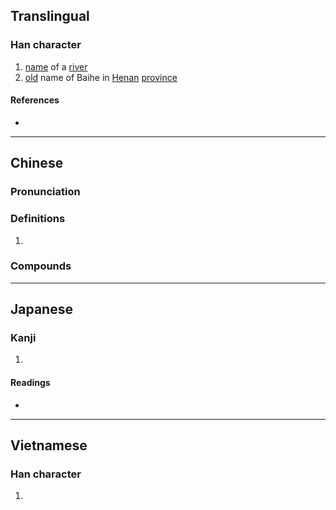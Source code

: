 {{character info/new}}
==Translingual==

===Han character===
{{Han char|rn=85|rad=水|as=08|sn=11|four=30127|canj=EYIB|ids=⿰氵育}}

# [[name]] of a [[river]]
# [[old]] name of Baihe in [[Henan]] [[province]]

====References====
* {{Han ref|kx=0631.150|dkj=17683|dj=1034.040|hdz=31660.030|uh=6DEF|ud=28143|bh=D252|bd=53842}}

----

==Chinese==
{{zh-forms}}

===Pronunciation===
{{zh-pron
|m=yù
|c=juk6
|mc=y
|oc=y
|ma=
|cat=pn
}}

===Definitions===
{{zh-hanzi}}

# {{rfdef|lang=zh}}

===Compounds===
{{zh-der|淯溪}}

----

==Japanese==

===Kanji===
{{ja-kanji|grade=|rs=水08}}

# {{defn|lang=ja|sort=水08}}

====Readings====
* {{ja-readings|on=[[いく]] (iku)|kun=}}

----

==Vietnamese==

===Han character===
{{vi-readings|rs=水08| hanviet = rộc}}

# {{defn|lang=vi|sort=水08}}